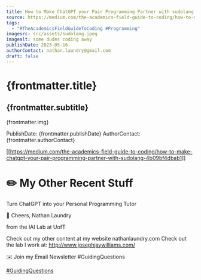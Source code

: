 ```yaml
---
title: How to Make ChatGPT your Pair Programming Partner with sudolang
source: https://medium.com/the-academics-field-guide-to-coding/how-to-make-chatgpt-your-pair-programming-partner-with-sudolang-4b09bf4dbab1
tags:
  - "#TheAcademicsFieldGuideToCoding #Programming"
imagesrc: src/assets/sudolang.jpeg
imagealt: some dudes coding away
publishDate: 2023-05-16
authorContact: nathan.laundry@gmail.com
draft: false
---
```


# {frontmatter.title}
## {frontmatter.subtitle}

{frontmatter.img}

PublishDate: {frontmatter.publishDate}
AuthorContact: {frontmatter.authorContact}

[[https://medium.com/the-academics-field-guide-to-coding/how-to-make-chatgpt-your-pair-programming-partner-with-sudolang-4b09bf4dbab1]]

# ✏️ My Other Recent Stuff

Turn ChatGPT into your Personal Programming Tutor

🥂 Cheers,
Nathan Laundry

from the IAI Lab at UofT

Check out my other content at my website nathanlaundry.com
Check out the lab I work at: http://www.josephjaywilliams.com/

✉️ Join my Email Newsletter #GuidingQuestions

[#GuidingQuestions](https://nathanlaundry.substack.com/)

